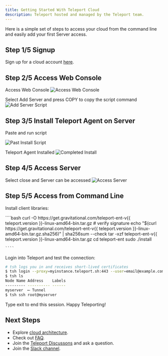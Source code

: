 ```yaml
---
title: Getting Started With Teleport Cloud
description: Teleport hosted and managed by the Teleport team.
---
```


Here is a simple set of steps to access your cloud from the command line and easily add your first Server access.

## Step 1/5 Signup

Sign up for a cloud account [here](https://goteleport.com/get-started/).

## Step 2/5 Access Web Console

Access Web Console
![Access Web Console](../../img/cloud/homepage-1.png)

Select Add Server and press COPY to copy the script command
![Add Server Script](../../img/cloud/addserver-2.png)

## Step 3/5 Install Teleport Agent on Server

Paste and run script

![Past Install Script](../../img/cloud/runscript-3.png)

Teleport Agent Installed
![Completed Install](../../img/cloud/completed-script-4.png)


## Step 4/5 Access Server

Select close and Server can be accessed
![Access Server](../../img/cloud/online-session-5.png)

## Step 5/5 Access from Command Line

Install client libraries:

<Tabs>
  <TabItem label="Linux">
    ````bash
    curl -O https://get.gravitational.com/teleport-ent-v{{ teleport.version }}-linux-amd64-bin.tar.gz
    # verify signature 
    echo "$(curl  https://get.gravitational.com/teleport-ent-v{{ teleport.version }}-linux-amd64-bin.tar.gz.sha256)" | sha256sum --check 
    tar -xzf teleport-ent-v{{ teleport.version }}-linux-amd64-bin.tar.gz
    cd teleport-ent
    sudo ./install
    

    ````
  </TabItem>
</Tabs>

Login into Teleport and test the connection:

```bash
# tsh logs you in and receives short-lived certificates
$ tsh login --proxy=myinstance.teleport.sh:443 --user=email@example.com
$ tsh ls
Node Name Address    Labels 
--------- ---------- ------ 
myserver  ⟵ Tunnel     
$ tsh ssh root@myserver
```

Type exit to end this session.  Happy Teleporting!

## Next Steps

- Explore [cloud architecture](./architecture.mdx).
- Check out [FAQ](./faq.mdx).
- Join the [Teleport Discussons](https://github.com/gravitational/teleport/discussions) and ask a question.
- Join the [Slack channel](https://goteleport.com/slack).
